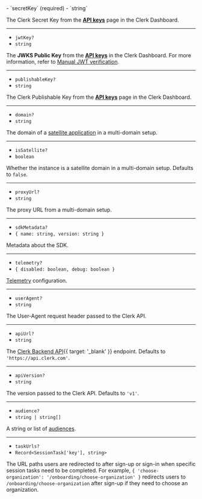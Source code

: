 <Properties>
  - `secretKey` (required)
  - `string`

  The Clerk Secret Key from the [**API keys**](https://dashboard.clerk.com/~/api-keys) page in the Clerk Dashboard.

  ---

  - `jwtKey?`
  - `string`

  The **JWKS Public Key** from the [**API keys**](https://dashboard.clerk.com/~/api-keys) in the Clerk Dashboard. For more information, refer to [Manual JWT verification](/docs/guides/sessions/manual-jwt-verification).

  ---

  - `publishableKey?`
  - `string`

  The Clerk Publishable Key from the [**API keys**](https://dashboard.clerk.com/~/api-keys) page in the Clerk Dashboard.

  ---

  - `domain?`
  - `string`

  The domain of a [satellite application](/docs/guides/dashboard/dns-domains/satellite-domains) in a multi-domain setup.

  ---

  - `isSatellite?`
  - `boolean`

  Whether the instance is a satellite domain in a multi-domain setup. Defaults to `false`.

  ---

  - `proxyUrl?`
  - `string`

  The proxy URL from a multi-domain setup.

  ---

  - `sdkMetadata?`
  - `{ name: string, version: string }`

  Metadata about the SDK.

  ---

  - `telemetry?`
  - `{ disabled: boolean, debug: boolean }`

  [Telemetry](/docs/guides/how-clerk-works/security/clerk-telemetry) configuration.

  ---

  - `userAgent?`
  - `string`

  The User-Agent request header passed to the Clerk API.

  ---

  - `apiUrl?`
  - `string`

  The [Clerk Backend API](/docs/reference/backend-api){{ target: '_blank' }} endpoint. Defaults to `'https://api.clerk.com'`.

  ---

  - `apiVersion?`
  - `string`

  The version passed to the Clerk API. Defaults to `'v1'`.

  ---

  - `audience?`
  - `string | string[]`

  A string or list of [audiences](https://datatracker.ietf.org/doc/html/rfc7519#section-4.1.3).

  ---

  - `taskUrls?`
  - `Record<SessionTask['key'], string>`

  The URL paths users are redirected to after sign-up or sign-in when specific session tasks need to be completed. For example, `{ 'choose-organization': '/onboarding/choose-organization' }` redirects users to `/onboarding/choose-organization` after sign-up if they need to choose an organization.
</Properties>
